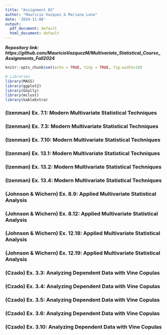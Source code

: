 ```yaml
---
title: "Assignment 02"
author: "Mauricio Vazquez & Mariana Luna"
date: '2024-11-08'
output:
  pdf_document: default
  html_document: default
---
```


***Repository link: https://github.com/MauricioVazquezM/Multivariate_Statistical_Course_Assignments_Fall2024***

```r
knitr::opts_chunk$set(echo = TRUE, tidy = TRUE, fig.width=10)

# Libraries
library(MASS)  
library(ggplot2)
library(GGally)
library(mclust)
library(kableExtra)
```

### (Izenman) Ex. 7.1: Modern Multivariate Statistical Techniques

### (Izenman) Ex. 7.3: Modern Multivariate Statistical Techniques

### (Izenman) Ex. 7.10: Modern Multivariate Statistical Techniques

### (Izenman) Ex. 13.1: Modern Multivariate Statistical Techniques

### (Izenman) Ex. 13.2: Modern Multivariate Statistical Techniques

### (Izenman) Ex. 13.4: Modern Multivariate Statistical Techniques

### (Johnson & Wichern) Ex. 8.9: Applied Multivariate Statistical Analysis 

### (Johnson & Wichern) Ex. 8.12: Applied Multivariate Statistical Analysis 

### (Johnson & Wichern) Ex. 12.18: Applied Multivariate Statistical Analysis 

### (Johnson & Wichern) Ex. 12.19: Applied Multivariate Statistical Analysis 

### (Czado) Ex. 3.3: Analyzing Dependent Data with Vine Copulas

### (Czado) Ex. 3.4: Analyzing Dependent Data with Vine Copulas

### (Czado) Ex. 3.5: Analyzing Dependent Data with Vine Copulas

### (Czado) Ex. 3.6: Analyzing Dependent Data with Vine Copulas

### (Czado) Ex. 3.10: Analyzing Dependent Data with Vine Copulas